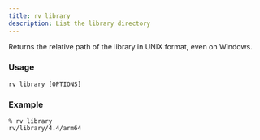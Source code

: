 ```yaml
---
title: rv library
description: List the library directory
---
```


Returns the relative path of the library in UNIX format, even on Windows.

### Usage
```shell
rv library [OPTIONS]
```

### Example
```shell {1}
% rv library
rv/library/4.4/arm64
```